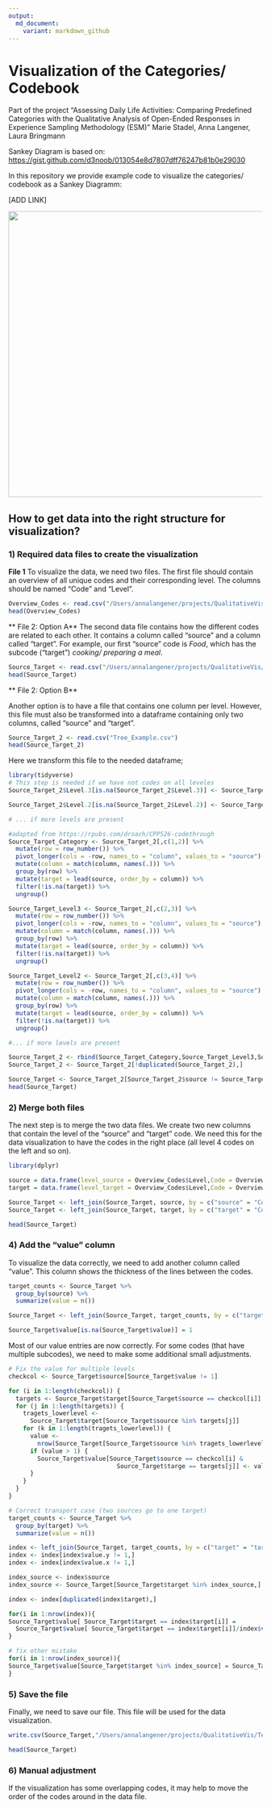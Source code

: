```yaml
---
output:
  md_document:
    variant: markdown_github
---
```


# Visualization of the Categories/ Codebook

Part of the project "Assessing Daily Life Activities: Comparing Predefined Categories with the Qualitative Analysis of Open-Ended Responses in Experience Sampling Methodology (ESM)" Marie Stadel, Anna Langener, Laura Bringmann

Sankey Diagram is based on: <https://gist.github.com/d3noob/013054e8d7807dff76247b81b0e29030>

In this repository we provide example code to visualize the categories/ codebook as a Sankey Diagramm:

[ADD LINK]

![](Example_Picture.png){width="567"}

## How to get data into the right structure for visualization?

### 1) Required data files to create the visualization

**File 1**
To visualize the data, we need two files. The first file should contain an overview of all unique codes and their corresponding level. The columns should be named "Code" and "Level".

```r
Overview_Codes <- read.csv("/Users/annalangener/projects/QualitativeVis/Overview_Codes.csv")
head(Overview_Codes)
```
** File 2: Option A**
The second data file contains how the different codes are related to each other. It contains a column called "source" and a column called "target". For example, our first "source" code is *Food*, which has the subcode ("target") *cooking/ preparing a meal*.

```r
Source_Target <- read.csv("/Users/annalangener/projects/QualitativeVis/Source_Target.csv")
head(Source_Target)
```
** File 2: Option B**

Another option is to have a file that contains one column per level. However, this file must also be transformed into a dataframe containing only two columns, called "source" and "target".
```r
Source_Target_2 <- read.csv("Tree_Example.csv")
head(Source_Target_2)
```

Here we transform this file to the needed dataframe;
```r
library(tidyverse)
# This step is needed if we have not codes on all leveles
Source_Target_2$Level.3[is.na(Source_Target_2$Level.3)] <- Source_Target_2$Category[is.na(Source_Target_2$Level.3)]

Source_Target_2$Level.2[is.na(Source_Target_2$Level.2)] <- Source_Target_2$Level.3[is.na(Source_Target_2$Level.2)]

# ... if more levels are present

#adapted from https://rpubs.com/droach/CPP526-codethrough
Source_Target_Category <- Source_Target_2[,c(1,2)] %>%
  mutate(row = row_number()) %>%                                       
  pivot_longer(cols = -row, names_to = "column", values_to = "source") %>%
  mutate(column = match(column, names(.))) %>%   
  group_by(row) %>% 
  mutate(target = lead(source, order_by = column)) %>% 
  filter(!is.na(target)) %>%                           
  ungroup() 

Source_Target_Level3 <- Source_Target_2[,c(2,3)] %>%
  mutate(row = row_number()) %>%                                       
  pivot_longer(cols = -row, names_to = "column", values_to = "source") %>%
  mutate(column = match(column, names(.))) %>%   
  group_by(row) %>% 
  mutate(target = lead(source, order_by = column)) %>% 
  filter(!is.na(target)) %>%                           
  ungroup() 

Source_Target_Level2 <- Source_Target_2[,c(3,4)] %>%
  mutate(row = row_number()) %>%                                       
  pivot_longer(cols = -row, names_to = "column", values_to = "source") %>%
  mutate(column = match(column, names(.))) %>%   
  group_by(row) %>% 
  mutate(target = lead(source, order_by = column)) %>% 
  filter(!is.na(target)) %>%                           
  ungroup() 

#... if more levels are present

Source_Target_2 <- rbind(Source_Target_Category,Source_Target_Level3,Source_Target_Level2)[,c(3,4)]
Source_Target_2 <- Source_Target_2[!duplicated(Source_Target_2),]

Source_Target <- Source_Target_2[Source_Target_2$source != Source_Target_2$target,]
head(Source_Target)
```


### 2) Merge both files

The next step is to merge the two data files. We create two new columns that contain the level of the "source" and "target" code. We need this for the data visualization to have the codes in the right place (all level 4 codes on the left and so on).

```r
library(dplyr)

source = data.frame(level_source = Overview_Codes$Level,Code = Overview_Codes$Code )
target = data.frame(level_target = Overview_Codes$Level,Code = Overview_Codes$Code )

Source_Target <- left_join(Source_Target, source, by = c("source" = "Code"))
Source_Target <- left_join(Source_Target, target, by = c("target" = "Code"))

head(Source_Target)
```

### 4) Add the "value" column

To visualize the data correctly, we need to add another column called "value". This column shows the thickness of the lines between the codes.

```r
target_counts <- Source_Target %>%
  group_by(source) %>%
  summarize(value = n())

Source_Target <- left_join(Source_Target, target_counts, by = c("target" = "source"))

Source_Target$value[is.na(Source_Target$value)] = 1

```

Most of our value entries are now correctly. For some codes (that have multiple subcodes), we need to make some additional small adjustments.

```r
# Fix the value for multiple levels
checkcol <- Source_Target$source[Source_Target$value != 1]

for (i in 1:length(checkcol)) {
  targets <- Source_Target$target[Source_Target$source == checkcol[i]]
  for (j in 1:length(targets)) {
    tragets_lowerlevel <-
      Source_Target$target[Source_Target$source %in% targets[j]]
    for (k in 1:length(tragets_lowerlevel)) {
      value <-
        nrow(Source_Target[Source_Target$source %in% tragets_lowerlevel[k], ]) + 1
      if (value > 1) {
        Source_Target$value[Source_Target$source == checkcol[i] &
                              Source_Target$targe == targets[j]] <- value
      }
    }
  }
}

# Correct transport case (two sources go to one target)
target_counts <- Source_Target %>%
  group_by(target) %>%
  summarize(value = n())

index <- left_join(Source_Target, target_counts, by = c("target" = "target"))
index <- index[index$value.y != 1,]
index <- index[index$value.x != 1,]

index_source <- index$source
index_source <- Source_Target[Source_Target$target %in% index_source,]

index <- index[duplicated(index$target),]

for(i in 1:nrow(index)){
Source_Target$value[ Source_Target$target == index$target[i]] =
  Source_Target$value[ Source_Target$target == index$target[i]]/index$value.y[i]
}

# fix other mistake
for(i in 1:nrow(index_source)){
Source_Target$value[Source_Target$target %in% index_source] = Source_Target$value[index_source$target[i] == Source_Target$source]
}
```

### 5) Save the file

Finally, we need to save our file. This file will be used for the data visualization.

```r
write.csv(Source_Target,"/Users/annalangener/projects/QualitativeVis/TestFormatVis_new.csv")

head(Source_Target)
```

### 6) Manual adjustment

If the visualization has some overlapping codes, it may help to move the order of the codes around in the data file.
